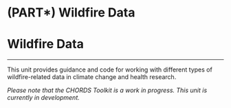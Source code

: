 # (PART\*) Wildfire Data {.unnumbered .unlisted}

# **Wildfire Data** {-}

---

This unit provides guidance and code for working with different types of wildfire-related data in climate change and health research. 

_Please note that the CHORDS Toolkit is a work in progress. This unit is currently in development._
